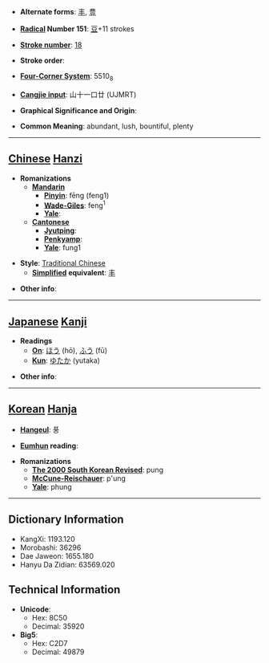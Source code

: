 * '''Alternate forms''': [[丰]], [[豊]]

* '''[[Wiktionary:Chinese radical index| Radical]] Number 151''': [[Wiktionary:Chinese radical index 豆|豆]]+11 strokes

* '''[[Wiktionary:Chinese total strokes index|Stroke number]]''': [[Wiktionary:Chinese total strokes index 18|18]]

* '''Stroke order''': 

* '''[[Wiktionary:Chinese four corner index|Four-Corner System]]''': 5510<sub>8</sub>

* '''[[Wiktionary:Chinese Cangjie index|Cangjie input]]''': 山十一口廿 (UJMRT)

* '''Graphical Significance and Origin''': 

* '''Common Meaning''': abundant, lush, bountiful, plenty

----

== [[Chinese]] [[Hanzi]] ==

* '''Romanizations'''
** '''[[Mandarin]]'''
*** '''[[Pinyin]]''': fēng (feng1)
*** '''[[Wade-Giles]]''': feng<sup>1</sup>
*** '''[[Yale]]''': 
** '''[[Cantonese]]'''
*** '''[[Jyutping]]''':
*** '''[[Penkyamp]]''': 
*** '''[[Yale]]''': fung1

* '''Style''': [[Traditional Chinese]] 
** '''[[Simplified Chinese|Simplified]] equivalent''': [[丰]]

* '''Other info''': 

----

== [[Japanese]] [[Kanji]] ==

* '''Readings'''
** '''[[On]]''': [[ほう]] (hō), [[ふう]] (fū)
** '''[[Kun]]''': [[ゆたか]] (yutaka)

* '''Other info''':  

----

== [[Korean]] [[Hanja]] ==

* '''[[Hangeul]]''': 풍

* '''[[Eumhun]] reading''': 

* '''Romanizations'''
** '''[[The 2000 South Korean Revised Romanization|The 2000 South Korean Revised]]''': pung
** '''[[McCune-Reischauer]]''': p'ung
** '''[[Yale]]''': phung

----

== Dictionary Information ==

* KangXi: 1193.120
* Morobashi: 36296
* Dae Jaweon: 1655.180
* Hanyu Da Zidian: 63569.020

== Technical Information ==

* '''Unicode''':
** Hex: 8C50
** Decimal: 35920
* '''Big5''':
** Hex: C2D7
** Decimal: 49879